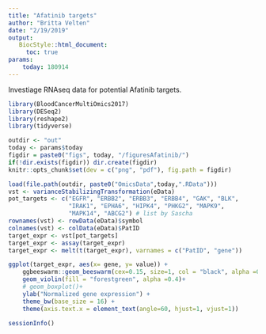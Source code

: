 ```yaml
---
title: "Afatinib targets"
author: "Britta Velten"
date: "2/19/2019"
output:
   BiocStyle::html_document:
     toc: true
params: 
    today: 180914
---
```


Investiage RNAseq data for potential Afatinib targets.
```r
library(BloodCancerMultiOmics2017)
library(DESeq2)
library(reshape2)
library(tidyverse)
```

```r
outdir <- "out"
today <- params$today
figdir = paste0("figs", today, "/figuresAfatinib/")
if(!dir.exists(figdir)) dir.create(figdir)
knitr::opts_chunk$set(dev = c("png", "pdf"), fig.path = figdir)
```


```r
load(file.path(outdir, paste0("OmicsData",today,".RData")))
vst <- varianceStabilizingTransformation(eData)
pot_targets <- c("EGFR", "ERBB2", "ERBB3", "ERBB4", "GAK", "BLK",
                 "IRAK1", "EPHA6", "HIPK4", "PHKG2", "MAPK9",
                 "MAPK14", "ABCG2") # list by Sascha
rownames(vst) <- rowData(eData)$symbol
colnames(vst) <- colData(eData)$PatID
target_expr <- vst[pot_targets]
target_expr <- assay(target_expr) 
target_expr <- melt(t(target_expr), varnames = c("PatID", "gene"))
```

```r
ggplot(target_expr, aes(x= gene, y= value)) +
    ggbeeswarm::geom_beeswarm(cex=0.15, size=1, col = "black", alpha =0.7)  +
    geom_violin(fill = "forestgreen", alpha =0.4)+
    # geom_boxplot()+
    ylab("Normalized gene expression") +
    theme_bw(base_size = 16) +
    theme(axis.text.x = element_text(angle=60, hjust=1, vjust=1))
```

```r
sessionInfo()
```


